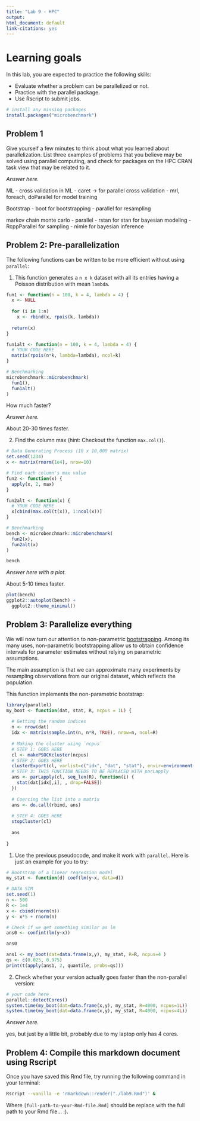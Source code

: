 ```yaml
---
title: "Lab 9 - HPC"
output: 
html_document: default
link-citations: yes
---
```


# Learning goals

In this lab, you are expected to practice the following skills:

- Evaluate whether a problem can be parallelized or not.
- Practice with the parallel package.
- Use Rscript to submit jobs.

```r
# install any missing packages
install.packages("microbenchmark")
```

## Problem 1

Give yourself a few minutes to think about what you learned about parallelization. List three
examples of problems that you believe may be solved using parallel computing,
and check for packages on the HPC CRAN task view that may be related to it.

_Answer here._

ML
- cross validation in ML
- caret -> for parallel cross validation
- mrl, foreach, doParallel for model training

Bootstrap
- boot for bootstrapping
- parallel for resampling

markov chain monte carlo
- parallel
- rstan for stan for bayesian modeling
- RcppParallel for sampling
- nimle for bayesian inference



## Problem 2: Pre-parallelization

The following functions can be written to be more efficient without using
`parallel`:

1. This function generates a `n x k` dataset with all its entries having a Poisson distribution with mean `lambda`.

```r
fun1 <- function(n = 100, k = 4, lambda = 4) {
  x <- NULL
  
  for (i in 1:n)
    x <- rbind(x, rpois(k, lambda))
  
  return(x)
}

fun1alt <- function(n = 100, k = 4, lambda = 4) {
  # YOUR CODE HERE
  matrix(rpois(n*k, lambda=lambda), ncol=k)
}

# Benchmarking
microbenchmark::microbenchmark(
  fun1(),
  fun1alt()
)
```

How much faster?

_Answer here._

About 20-30 times faster.

2.  Find the column max (hint: Checkout the function `max.col()`).

```r
# Data Generating Process (10 x 10,000 matrix)
set.seed(1234)
x <- matrix(rnorm(1e4), nrow=10)

# Find each column's max value
fun2 <- function(x) {
  apply(x, 2, max)
}

fun2alt <- function(x) {
  # YOUR CODE HERE
  x[cbind(max.col(t(x)), 1:ncol(x))]
}

# Benchmarking
bench <- microbenchmark::microbenchmark(
  fun2(x),
  fun2alt(x)
)

bench
```

_Answer here with a plot._

About 5-10 times faster.

```r
plot(bench)
ggplot2::autoplot(bench) +
  ggplot2::theme_minimal()
```

## Problem 3: Parallelize everything

We will now turn our attention to non-parametric 
[bootstrapping](https://en.wikipedia.org/wiki/Bootstrapping_(statistics)).
Among its many uses, non-parametric bootstrapping allow us to obtain confidence
intervals for parameter estimates without relying on parametric assumptions.

The main assumption is that we can approximate many experiments by resampling
observations from our original dataset, which reflects the population. 

This function implements the non-parametric bootstrap:

```r
library(parallel)
my_boot <- function(dat, stat, R, ncpus = 1L) {
  
  # Getting the random indices
  n <- nrow(dat)
  idx <- matrix(sample.int(n, n*R, TRUE), nrow=n, ncol=R)
 
  # Making the cluster using `ncpus`
  # STEP 1: GOES HERE
  cl <- makePSOCKcluster(ncpus)
  # STEP 2: GOES HERE
  clusterExport(cl, varlist=c("idx", "dat", "stat"), envir=environment())
  # STEP 3: THIS FUNCTION NEEDS TO BE REPLACED WITH parLapply
  ans <- parLapply(cl, seq_len(R), function(i) {
    stat(dat[idx[,i], , drop=FALSE])
  })
  
  # Coercing the list into a matrix
  ans <- do.call(rbind, ans)
  
  # STEP 4: GOES HERE
  stopCluster(cl)
  
  ans
  
}
```

1. Use the previous pseudocode, and make it work with `parallel`. Here is just an example for you to try:

```r



# Bootstrap of a linear regression model
my_stat <- function(d) coef(lm(y~x, data=d))

# DATA SIM
set.seed(1)
n <- 500 
R <- 1e4
x <- cbind(rnorm(n)) 
y <- x*5 + rnorm(n)

# Check if we get something similar as lm
ans0 <- confint(lm(y~x))

ans0

ans1 <- my_boot(dat=data.frame(x,y), my_stat, R=R, ncpus=4 )
qs <- c(0.025, 0.975)
print(t(apply(ans1, 2, quantile, probs=qs)))


```

2. Check whether your version actually goes faster than the non-parallel version:

```r
# your code here
parallel::detectCores()
system.time(my_boot(dat=data.frame(x,y), my_stat, R=4000, ncpus=1L))
system.time(my_boot(dat=data.frame(x,y), my_stat, R=4000, ncpus=4L))
```

_Answer here._

yes, but just by a little bit, probably due to my laptop only has 4 cores.

## Problem 4: Compile this markdown document using Rscript

Once you have saved this Rmd file, try running the following command
in your terminal:

```bash
Rscript --vanilla -e 'rmarkdown::render("./lab9.Rmd")' &
```

Where `[full-path-to-your-Rmd-file.Rmd]` should be replace with the full path to
your Rmd file... :).

